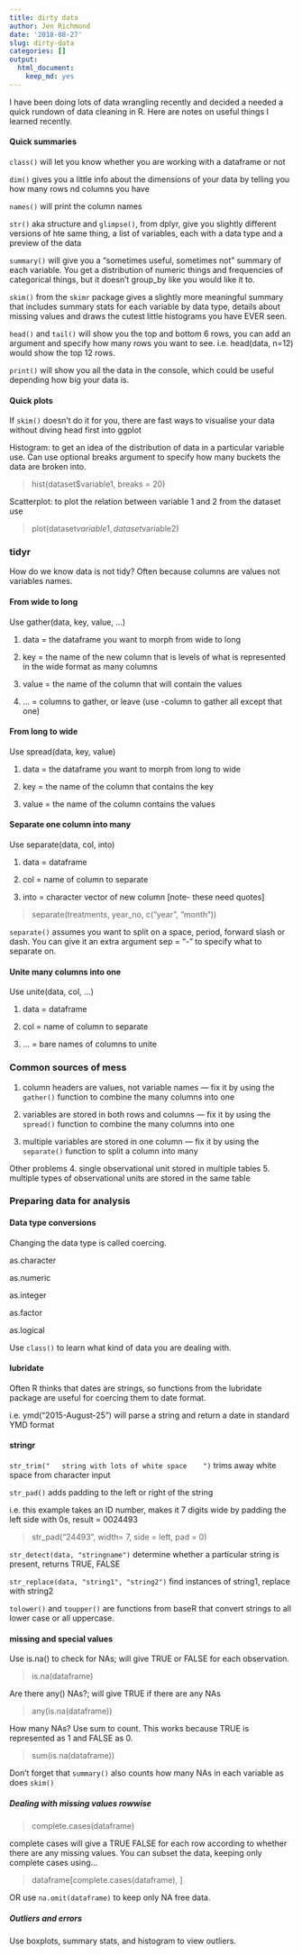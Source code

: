 ```yaml
---
title: dirty data
author: Jen Richmond
date: '2018-08-27'
slug: dirty-data
categories: []
output:
  html_document:
    keep_md: yes
---
```


I have been doing lots of data wrangling recently and decided a needed a quick rundown of data cleaning in R. Here are notes on useful things I learned recently. 


#### Quick summaries

`class()` will let you know whether you are working with a dataframe or not

`dim()` gives you a little info about the dimensions of your data by telling you how many rows nd columns you have

`names()` will print the column names

`str()` aka structure and `glimpse()`, from dplyr, give you slightly different versions of hte same thing, a list of variables, each with a data type and a preview of the data

`summary()` will give you a "sometimes useful, sometimes not" summary of each variable. You get a distribution of numeric things and frequencies of categorical things, but it doesn't group_by like you would like it to. 

`skim()` from the `skimr` package gives a slightly more meaningful summary that includes summary stats for each variable by data type, details about missing values and draws the cutest little histograms you have EVER seen. 

`head()` and `tail()` will show you the top and bottom 6 rows, you can add an argument and specify how many rows you want to see. i.e. head(data, n=12) would show the top 12 rows. 

`print()` will show you all the data in the console, which could be useful depending how big your data is. 

#### Quick plots

If `skim()` doesn't do it for you, there are fast ways to visualise your data without diving head first into ggplot

Histogram: to get an idea of the distribution of data in a particular variable use. Can use optional breaks argument to specify how many buckets the data are broken into. 

> hist(dataset$variable1, breaks = 20)

Scatterplot: to plot the relation between variable 1 and 2 from the dataset use

> plot(dataset$variable1 , dataset$variable2) 

### tidyr 

How do we know data is not tidy? Often because columns are values not variables names. 

#### From wide to long 

Use gather(data, key, value, ...) 

1. data = the dataframe you want to morph from wide to long

2. key = the name of the new column that is levels of what is represented in the wide format as many columns

3. value = the name of the column that will contain the values

4. ... = columns to gather, or leave (use -column to gather all except that one)

#### From long to wide 

Use spread(data, key, value) 

1. data = the dataframe you want to morph from long to wide

2. key = the name of the column that contains the key 

3. value = the name of the column contains the values

#### Separate one column into many 

Use separate(data, col, into) 

1. data = dataframe

2. col = name of column to separate

3. into = character vector of new column [note- these need quotes]

> separate(treatments, year_no, c("year", "month"))

`separate()` assumes you want to split on a space, period, forward slash or dash. You can give it an extra argument sep = "-" to specify what to separate on. 

#### Unite many columns into one 

Use unite(data, col, ...) 

1. data = dataframe

2. col = name of column to separate

3. ... = bare names of columns to unite


### Common sources of mess

1. column headers are values, not variable names --- fix it by using the `gather()` function to combine the many columns into one

2. variables are stored in both rows and columns --- fix it by using the `spread()` function to combine the many columns into one

3. multiple variables are stored in one column --- fix it by using the `separate()` function to split a column into many

Other problems
4. single observational unit stored in multiple tables
5. multiple types of observational units are stored in the same table

### Preparing data for analysis

#### Data type conversions

Changing the data type is called coercing. 

as.character

as.numeric

as.integer

as.factor

as.logical

Use `class()` to learn what kind of data you are dealing with. 

#### lubridate

Often R thinks that dates are strings, so functions from the lubridate package are useful for coercing them to date format. 

i.e. ymd("2015-August-25") will parse a string and return a date in standard YMD format

#### stringr

`str_trim("   string with lots of white space    ")` trims away white space from character input

`str_pad()` adds padding to the left or right of the string 

i.e. this example takes an ID number, makes it 7 digits wide by padding the left side with 0s, result = 0024493

> str_pad("24493", width= 7, side = left, pad = 0) 

`str_detect(data, "stringname")` determine whether a particular string is present, returns TRUE, FALSE 

`str_replace(data, "string1", "string2")` find instances of string1, replace with string2 

`tolower()` and `toupper()` are functions from baseR that convert strings to all lower case or all uppercase. 

#### missing and special values

Use is.na() to check for NAs; will give TRUE or FALSE for each observation.

> is.na(dataframe) 

Are there any() NAs?; will give TRUE if there are any NAs

> any(is.na(dataframe))

How many NAs? Use sum to count. This works because TRUE is represented as 1 and FALSE as 0. 

>sum(is.na(dataframe))

Don't forget that `summary()` also counts how many NAs in each variable as does `skim()`

##### Dealing with missing values rowwise

> complete.cases(dataframe) 

complete cases will give a TRUE FALSE for each row according to whether there are any missing values. You can subset the data, keeping only complete cases using...

> dataframe[complete.cases(dataframe), ]

OR use `na.omit(dataframe)` to keep only NA free data. 

##### Outliers and errors

Use boxplots, summary stats, and histogram to view outliers. 